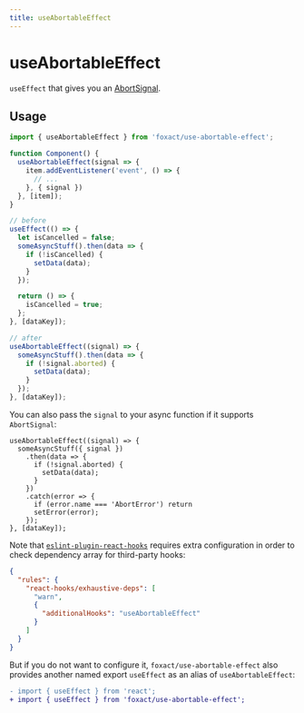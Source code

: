 ```yaml
---
title: useAbortableEffect
---
```


# useAbortableEffect


<ExportMetaInfo />

`useEffect` that gives you an [AbortSignal](https://mdn.io/AbortSignal).

## Usage

```js
import { useAbortableEffect } from 'foxact/use-abortable-effect';

function Component() {
  useAbortableEffect(signal => {
    item.addEventListener('event', () => {
      // ...
    }, { signal })
  }, [item]);
}
```

```js
// before
useEffect(() => {
  let isCancelled = false;
  someAsyncStuff().then(data => {
    if (!isCancelled) {
      setData(data);
    }
  });

  return () => {
    isCancelled = true;
  };
}, [dataKey]);

// after
useAbortableEffect((signal) => {
  someAsyncStuff().then(data => {
    if (!signal.aborted) {
      setData(data);
    }
  });
}, [dataKey]);
```

You can also pass the `signal` to your async function if it supports `AbortSignal`:

```tsx
useAbortableEffect((signal) => {
  someAsyncStuff({ signal })
    .then(data => {
      if (!signal.aborted) {
        setData(data);
      }
    })
    .catch(error => {
      if (error.name === 'AbortError') return
      setError(error);
    });
}, [dataKey]);
```

Note that [`eslint-plugin-react-hooks`](https://www.npmjs.com/package/eslint-plugin-react-hooks) requires extra configuration in order to check dependency array for third-party hooks:

```json filename=".eslintrc.json" copy
{
  "rules": {
    "react-hooks/exhaustive-deps": [
      "warn",
      {
        "additionalHooks": "useAbortableEffect"
      }
    ]
  }
}
```

But if you do not want to configure it, `foxact/use-abortable-effect` also provides another named export `useEffect` as an alias of `useAbortableEffect`:

```diff
- import { useEffect } from 'react';
+ import { useEffect } from 'foxact/use-abortable-effect';
```
